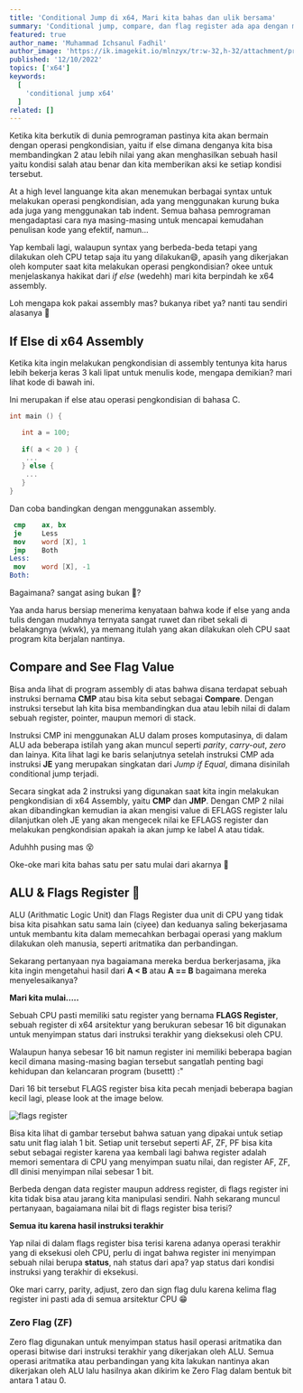 ---
title: 'Conditional Jump di x64, Mari kita bahas dan ulik bersama'
summary: 'Conditional jump, compare, dan flag register ada apa dengan mereka bertiga? apakah ada cinta segitiga diantara mereka? mari kita selidiki.'
featured: true
author_name: 'Muhammad Ichsanul Fadhil'
author_image: 'https://ik.imagekit.io/mlnzyx/tr:w-32,h-32/attachment/profile.webp'
published: '12/10/2022'
topics: ['x64']
keywords:
  [
    'conditional jump x64'
  ]
related: []
---

Ketika kita berkutik di dunia pemrograman pastinya kita akan bermain dengan operasi pengkondisian, yaitu if else dimana denganya kita bisa membandingkan 2 atau lebih nilai yang akan menghasilkan sebuah hasil yaitu kondisi salah atau benar dan kita memberikan aksi ke setiap kondisi tersebut.

At a high level languange kita akan menemukan berbagai syntax untuk melakukan operasi pengkondisian, ada yang menggunakan kurung buka ada juga yang menggunakan tab indent. Semua bahasa pemrograman mengadaptasi cara nya masing-masing untuk mencapai kemudahan penulisan kode yang efektif, namun...

Yap kembali lagi, walaupun syntax yang berbeda-beda tetapi yang dilakukan oleh CPU tetap saja itu yang dilakukan😄, apasih yang dikerjakan oleh komputer saat kita melakukan operasi pengkondisian? okee untuk menjelaskanya hakikat dari *if else* (wedehh) mari kita berpindah ke x64 assembly.

Loh mengapa kok pakai assembly mas? bukanya ribet ya? nanti tau sendiri alasanya 🤣

## If Else di x64 Assembly

Ketika kita ingin melakukan pengkondisian di assembly tentunya kita harus lebih bekerja keras 3 kali lipat untuk menulis kode, mengapa demikian? mari lihat kode di bawah ini.

Ini merupakan if else atau operasi pengkondisian di bahasa C.

```c 
int main () {

   int a = 100;
 
   if( a < 20 ) {
    ...
   } else {
    ...
   }
}
```

Dan coba bandingkan dengan menggunakan assembly.

```nasm
 cmp    ax, bx      
 je     Less  
 mov    word [X], 1    
 jmp    Both            
Less: 
 mov    word [X], -1  
Both:
```

Bagaimana? sangat asing bukan 🤣?

Yaa anda harus bersiap menerima kenyataan bahwa kode if else yang anda tulis dengan mudahnya ternyata sangat ruwet dan ribet sekali di belakangnya (wkwk), ya memang itulah yang akan dilakukan oleh CPU saat program kita berjalan nantinya.

## Compare and See Flag Value

Bisa anda lihat di program assembly di atas bahwa disana terdapat sebuah instruksi bernama **CMP** atau bisa kita sebut sebagai **Compare**. Dengan instruksi tersebut lah kita bisa membandingkan dua atau lebih nilai di dalam sebuah register, pointer, maupun memori di stack.

Instruksi CMP ini menggunakan ALU dalam proses komputasinya, di dalam ALU ada beberapa istilah yang akan muncul seperti *parity*, *carry-out*, *zero* dan lainya. Kita lihat lagi ke baris selanjutnya setelah instruksi CMP ada instruksi **JE** yang merupakan singkatan dari *Jump if Equal*, dimana disinilah conditional jump terjadi.

Secara singkat ada 2 instruksi yang digunakan saat kita ingin melakukan pengkondisian di x64 Assembly, yaitu **CMP** dan **JMP**. Dengan CMP 2 nilai akan dibandingkan kemudian ia akan mengisi value di EFLAGS register lalu dilanjutkan oleh JE yang akan mengecek nilai ke EFLAGS register dan melakukan pengkondisian apakah ia akan jump ke label A atau tidak.

Aduhhh pusing mas 😵

Oke-oke mari kita bahas satu per satu mulai dari akarnya 👊

## ALU & Flags Register 🤝

ALU (Arithmatic Logic Unit) dan Flags Register dua unit di CPU yang tidak bisa kita pisahkan satu sama lain (ciyee) dan keduanya saling bekerjasama untuk membantu kita dalam memecahkan berbagai operasi yang maklum dilakukan oleh manusia, seperti aritmatika dan perbandingan.

Sekarang pertanyaan nya bagaiamana mereka berdua berkerjasama, jika kita ingin mengetahui hasil dari **A < B** atau **A == B** bagaimana mereka menyelesaikanya?

**Mari kita mulai.....**

Sebuah CPU pasti memiliki satu register yang bernama **FLAGS Register**, sebuah register di x64 arsitektur yang berukuran sebesar 16 bit digunakan untuk menyimpan status dari instruksi terakhir yang dieksekusi oleh CPU.

Walaupun hanya sebesar 16 bit namun register ini memiliki beberapa bagian kecil dimana masing-masing bagian tersebut sangatlah penting bagi kehidupan dan kelancaran program (busettt) :"

Dari 16 bit tersebut FLAGS register bisa kita pecah menjadi beberapa bagian kecil lagi, please look at the image below.

![flags register](https://ik.imagekit.io/uvma3bkbp/Screenshot_from_2022-12-11_08-07-48_BegU6j2gH.png?ik-sdk-version=javascript-1.4.3&updatedAt=1670720980326 'flags register')

Bisa kita lihat di gambar tersebut bahwa satuan yang dipakai untuk setiap satu unit flag ialah 1 bit. Setiap unit tersebut seperti AF, ZF, PF bisa kita sebut sebagai register karena yaa kembali lagi bahwa register adalah memori sementara di CPU yang menyimpan suatu nilai, dan register AF, ZF, dll dinisi menyimpan nilai sebesar 1 bit.

Berbeda dengan data register maupun address register, di flags register ini kita tidak bisa atau jarang kita manipulasi sendiri. Nahh sekarang muncul pertanyaan, bagaiamana nilai bit di flags register bisa terisi?

**Semua itu karena hasil instruksi terakhir**

Yap nilai di dalam flags register bisa terisi karena adanya operasi terakhir yang di eksekusi oleh CPU, perlu di ingat bahwa register ini menyimpan sebuah nilai berupa **status**, nah status dari apa? yap status dari kondisi instruksi yang terakhir di eksekusi.

Oke mari carry, parity, adjust, zero dan sign flag dulu karena kelima flag register ini pasti ada di semua arsitektur CPU 😁

### Zero Flag (ZF)

Zero flag digunakan untuk menyimpan status hasil operasi aritmatika dan operasi bitwise dari instruksi terakhir yang dikerjakan oleh ALU. Semua operasi aritmatika atau perbandingan yang kita lakukan nantinya akan dikerjakan oleh ALU lalu hasilnya akan dikirim ke Zero Flag dalam bentuk bit antara 1 atau 0.


